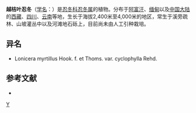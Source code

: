 {{Speciesbox 
| genus = Lonicera
| species = myrtillus
| authority = Hook. f. et Thoms. myrtillus
}}

'''越桔叶忍冬'''（[[学名|学名]]：{{lang|la|''Lonicera myrtillus''}}）是[[忍冬科|忍冬科]][[忍冬属|忍冬属]]的植物。分布于[[阿富汗|阿富汗]]、[[缅甸|缅甸]]以及[[中国大陆|中国大陆]]的[[西藏|西藏]]、[[四川|四川]]、[[云南|云南]]等地，生长于海拔2,400米至4,000米的地区，常生于溪旁疏林、山坡灌丛中以及河滩地石砾上，目前尚未由人工引种栽培。

== 异名 ==
* Lonicera myrtillus Hook. f. et Thoms. var. cyclophylla Rehd.

== 参考文献 ==
<div class="references-small">
* {{cite web| url =http://www.bioinfo.cn/db05/KmzwSpecies.php?action=view&id=3519| title =越桔叶忍冬（原变种）| work =《中国高等植物数据库全库》| publisher =中国科学院微生物研究所| author =昆明植物研究所| accessdate =2009-02-24| deadurl =yes| archiveurl =https://web.archive.org/web/20160305014757/http://www.bioinfo.cn/db05/KmzwSpecies.php?action=view&id=3519| archivedate =2016-03-05}}
</div>
{{Taxonbar|from=Q15226563}}

[[Category:忍冬属|Y]]